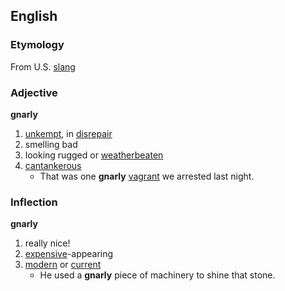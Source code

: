 == English ==
=== Etymology ===
From U.S. [[slang]]
=== Adjective ===
'''gnarly''' 
# [[unkempt]], in [[disrepair]]
# smelling bad
# looking rugged or [[weatherbeaten]]
# [[cantankerous]]
#* That was one '''gnarly''' [[vagrant]] we arrested last night.

=== Inflection ===
'''gnarly'''  
# really nice!
# [[expensive]]-appearing
# [[modern]] or [[current]]
#* He used a '''gnarly''' piece of machinery to shine that stone.